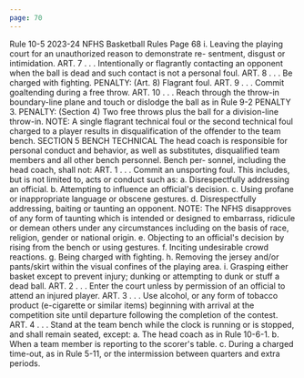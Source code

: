 ```yaml
---
page: 70
---
```


Rule 10-5 2023-24 NFHS Basketball Rules Page 68 i. Leaving the playing court for an unauthorized reason to demonstrate re- sentment, disgust or intimidation. ART. 7 . . . Intentionally or flagrantly contacting an opponent when the ball is dead and such contact is not a personal foul. ART. 8 . . . Be charged with fighting. PENALTY: (Art. 8) Flagrant foul. ART. 9 . . . Commit goaltending during a free throw. ART. 10 . . . Reach through the throw-in boundary-line plane and touch or dislodge the ball as in Rule 9-2 PENALTY 3. PENALTY: (Section 4) Two free throws plus the ball for a division-line throw-in. NOTE: A single flagrant technical foul or the second technical foul charged to a player results in disqualification of the offender to the team bench. SECTION 5 BENCH TECHNICAL The head coach is responsible for personal conduct and behavior, as well as substitutes, disqualified team members and all other bench personnel. Bench per- sonnel, including the head coach, shall not: ART. 1 . . . Commit an unsporting foul. This includes, but is not limited to, acts or conduct such as: a. Disrespectfully addressing an official. b. Attempting to influence an official's decision. c. Using profane or inappropriate language or obscene gestures. d. Disrespectfully addressing, baiting or taunting an opponent. NOTE: The NFHS disapproves of any form of taunting which is intended or designed to embarrass, ridicule or demean others under any circumstances including on the basis of race, religion, gender or national origin. e. Objecting to an official's decision by rising from the bench or using gestures. f. Inciting undesirable crowd reactions. g. Being charged with fighting. h. Removing the jersey and/or pants/skirt within the visual confines of the playing area. i. Grasping either basket except to prevent injury; dunking or attempting to dunk or stuff a dead ball. ART. 2 . . . Enter the court unless by permission of an official to attend an injured player. ART. 3 . . . Use alcohol, or any form of tobacco product (e-cigarette or similar items) beginning with arrival at the competition site until departure following the completion of the contest. ART. 4 . . . Stand at the team bench while the clock is running or is stopped, and shall remain seated, except: a. The head coach as in Rule 10-6-1. b. When a team member is reporting to the scorer's table. c. During a charged time-out, as in Rule 5-11, or the intermission between quarters and extra periods.